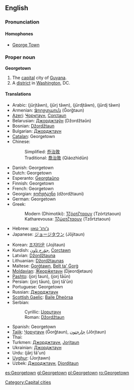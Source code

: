 {{wikipedia}}
{{also|George Town}}
==English==

===Pronunciation===

====Homophones====
* [[George Town]]

===Proper noun===
'''Georgetown'''

# The [[capital]] city of [[Guyana]].
# A [[district]] in [[Washington]], DC.

====Translations====
{{trans-top|capital of Guyana}}
* Arabic: {{Arab|[[جورجتاون]]}} (jūrjtāwn), {{Arab|[[جورج تاون]]}} (jūrj tāwn), {{Arab|[[جوردجتاون]]}} (jūrdjtāwn), {{Arab|[[جوردج تاون]]}} (jūrdj tāwn)
* Armenian: [[Ջորջտաուն]] (Ǧorǧtaun)
* [[Azeri]]: [[Ҹорҹтаун]], [[Corctaun]]
* Belarusian: [[Джорджтаўн]] (Džordžtaŭn)
* Bosnian: [[Džordžtaun#Bosnian|Džordžtaun]] {{m}}
* Bulgarian: [[Джорджтаун]]
* [[Catalan]]: Georgetown
* Chinese:
*: Simplified: [[乔治敦]]
*: Traditional: [[喬治敦]] (Qiáozhìdūn)
* Danish: Georgetown
* Dutch: Georgetown
* Esperanto: [[Georgtaŭno]]
* Finnish: Georgetown
* French: Georgetown
* Georgian: [[ჯორჯტაუნი]] (džordžtauni)
* German: Georgetown
* Greek:
*: Modern (Dhimotiki): [[Τζόρτζταουν]] (Tzórtztaoun)
*: Katharevousa: [[Τζώρτζταουν]] (Tzṓrtztaoun)
* Hebrew: [[ג'ורג' טאון]]
* Japanese: [[ジョージタウン]] (Jōjitaun)
{{trans-mid}}
* Korean: [[조지타운]] (Jojitaun)
* Kurdish: [[جۆرج تاون]], [[Corctawn]]
* Latvian: [[Džordžtauna]]
* Lithuanian: [[Džordžtaunas]]
* Maltese: [[Ġorġtawn]], [[Belt ta' Ġorġ]]
* [[Moldavian]]: [[Ӂеорӂетаун]] (Djeordjetaun)
* [[Pashto]]: {{PAchar|[[جورج ټون]]}} (jorj ṫaun), {{PAchar|[[جورج ټاون]]}} (jorj ṫāūn)
* Persian: {{fa-Arab|[[جورج تاون]]}} (jorj tāun), {{fa-Arab|[[جورج تائون]]}} (jorj tā'ūn)
* Portuguese: Georgetown
* Russian: [[Джорджтаун]]
* [[Scottish Gaelic]]: [[Baile Dheòrsa]]
* Serbian:
*: Cyrillic: [[Џорџтаун#Serbian|Џорџтаун]] {{m}}
*: Roman: [[Džordžtaun#Serbian|Džordžtaun]] {{m}}
* Spanish: Georgetown
* [[Tajik]]: [[Ҷорҷтаун]] (Ǧorǧtaun), [[جارجتون]] (Jôrjtaun)
* Thai: {{Thai|[[จอร์จทาวน์]]}}
* Turkmen: [[Джорджтаун]], [[Jorjtaun]]
* Ukrainian: [[Джорджтаун]]
* Urdu: {{ur-Arab|[[جارج ٹاؤن]]}} (jārj ṫā'un)
* [[Uyghur]]: {{ug-Arab|[[جورجتاۋن]]}} (Jorjtawn)
* Uzbek: [[Джорджтаун]], [[Djordjtaun]]
{{trans-bottom}}

{{trans-top|district of Washington, DC}}
{{trans-mid}}
{{trans-bottom}}

[[Category:Capital cities]]

[[es:Georgetown]]
[[gl:Georgetown]]
[[pl:Georgetown]]
[[ro:Georgetown]]
